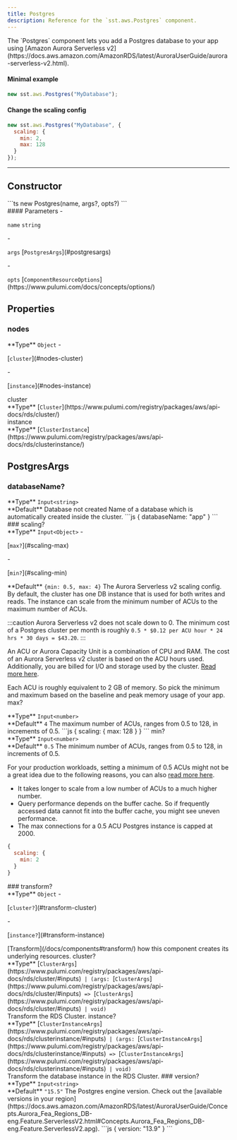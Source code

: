 ```yaml
---
title: Postgres
description: Reference for the `sst.aws.Postgres` component.
---
```



<div class="tsdoc">

<Section type="about">
The `Postgres` component lets you add a Postgres database to your app using
[Amazon Aurora Serverless v2](https://docs.aws.amazon.com/AmazonRDS/latest/AuroraUserGuide/aurora-serverless-v2.html).

#### Minimal example

```js
new sst.aws.Postgres("MyDatabase");
```

#### Change the scaling config

```js
new sst.aws.Postgres("MyDatabase", {
  scaling: {
    min: 2,
    max: 128
  }
});
```
</Section>

---

## Constructor

<Segment>
<Section type="signature">
```ts
new Postgres(name, args?, opts?)
```
</Section>

<Section type="parameters">
#### Parameters
- <p><code class="key">name</code> <code class="primitive">string</code></p>
- <p><code class="key">args</code> [<code class="type">PostgresArgs</code>](#postgresargs)</p>
- <p><code class="key">opts</code> [<code class="type">ComponentResourceOptions</code>](https://www.pulumi.com/docs/concepts/options/)</p>
</Section>
</Segment>

## Properties

### nodes
<Segment>
<Section type="parameters">
<InlineSection>
**Type** <code class="primitive">Object</code>
</InlineSection>
- <p>[<code class="key">cluster</code>](#nodes-cluster)</p>
- <p>[<code class="key">instance</code>](#nodes-instance)</p>
</Section>
</Segment>
<NestedTitle id="nodes-cluster" Tag="h4" parent="nodes.">cluster</NestedTitle>
<Segment>
<Section type="parameters">
<InlineSection>
**Type** [<code class="type">Cluster</code>](https://www.pulumi.com/registry/packages/aws/api-docs/rds/cluster/)
</InlineSection>
</Section>
</Segment>
<NestedTitle id="nodes-instance" Tag="h4" parent="nodes.">instance</NestedTitle>
<Segment>
<Section type="parameters">
<InlineSection>
**Type** [<code class="type">ClusterInstance</code>](https://www.pulumi.com/registry/packages/aws/api-docs/rds/clusterinstance/)
</InlineSection>
</Section>
</Segment>

## PostgresArgs
### databaseName?
<Segment>
<Section type="parameters">
<InlineSection>
**Type** <code class="primitive">Input</code><code class="symbol">&lt;</code><code class="primitive">string</code><code class="symbol">&gt;</code>
</InlineSection>
</Section>

<InlineSection>
**Default** Database not created
</InlineSection>
Name of a database which is automatically created inside the cluster.
```js
{
  databaseName: "app"
}
```
</Segment>
### scaling?
<Segment>
<Section type="parameters">
<InlineSection>
**Type** <code class="primitive">Input</code><code class="symbol">&lt;</code><code class="primitive">Object</code><code class="symbol">&gt;</code>
</InlineSection>
- <p>[<code class="key">max?</code>](#scaling-max)</p>
- <p>[<code class="key">min?</code>](#scaling-min)</p>
</Section>

<InlineSection>
**Default** <code class="primitive">&lcub;min: 0.5, max: 4&rcub;</code>
</InlineSection>
The Aurora Serverless v2 scaling config. By default, the cluster has one DB instance that
is used for both writes and reads. The instance can scale from the minimum number of ACUs
to the maximum number of ACUs.

:::caution
Aurora Serverless v2 does not scale down to 0. The minimum cost of a Postgres cluster
per month is roughly `0.5 * $0.12 per ACU hour * 24 hrs * 30 days = $43.20`.
:::

An ACU or Aurora Capacity Unit is a combination of CPU and RAM. The cost of an Aurora Serverless v2 cluster is based on the ACU hours
used. Additionally, you are billed for I/O and storage used by the cluster.
[Read more here](https://aws.amazon.com/rds/aurora/pricing/).

Each ACU is roughly equivalent to 2 GB of memory. So pick the minimum and maximum
based on the baseline and peak memory usage of your app.
</Segment>
<NestedTitle id="scaling-max" Tag="h4" parent="scaling.">max?</NestedTitle>
<Segment>
<Section type="parameters">
<InlineSection>
**Type** <code class="primitive">Input</code><code class="symbol">&lt;</code><code class="primitive">number</code><code class="symbol">&gt;</code>
</InlineSection>
</Section>

<InlineSection>
**Default** <code class="primitive">4</code>
</InlineSection>
The maximum number of ACUs, ranges from 0.5 to 128, in increments of 0.5.
```js
{
  scaling: {
    max: 128
  }
}
```
</Segment>
<NestedTitle id="scaling-min" Tag="h4" parent="scaling.">min?</NestedTitle>
<Segment>
<Section type="parameters">
<InlineSection>
**Type** <code class="primitive">Input</code><code class="symbol">&lt;</code><code class="primitive">number</code><code class="symbol">&gt;</code>
</InlineSection>
</Section>

<InlineSection>
**Default** <code class="primitive">0.5</code>
</InlineSection>
The minimum number of ACUs, ranges from 0.5 to 128, in increments of 0.5.

For your production workloads, setting a minimum of 0.5 ACUs might not be a great idea due
to the following reasons, you can also [read more here](https://docs.aws.amazon.com/AmazonRDS/latest/AuroraUserGuide/aurora-serverless-v2.setting-capacity.html#aurora-serverless-v2.setting-capacity.incompatible_parameters).
- It takes longer to scale from a low number of ACUs to a much higher number.
- Query performance depends on the buffer cache. So if frequently accessed data cannot
  fit into the buffer cache, you might see uneven performance.
- The max connections for a 0.5 ACU Postgres instance is capped at 2000.
```js
{
  scaling: {
    min: 2
  }
}
```
</Segment>
### transform?
<Segment>
<Section type="parameters">
<InlineSection>
**Type** <code class="primitive">Object</code>
</InlineSection>
- <p>[<code class="key">cluster?</code>](#transform-cluster)</p>
- <p>[<code class="key">instance?</code>](#transform-instance)</p>
</Section>
[Transform](/docs/components#transform/) how this component creates its underlying
resources.
</Segment>
<NestedTitle id="transform-cluster" Tag="h4" parent="transform.">cluster?</NestedTitle>
<Segment>
<Section type="parameters">
<InlineSection>
**Type** [<code class="type">ClusterArgs</code>](https://www.pulumi.com/registry/packages/aws/api-docs/rds/cluster/#inputs)<code class="symbol"> | </code><code class="symbol">(</code><code class="primitive">args</code><code class="symbol">: </code>[<code class="type">ClusterArgs</code>](https://www.pulumi.com/registry/packages/aws/api-docs/rds/cluster/#inputs)<code class="symbol"> => </code>[<code class="type">ClusterArgs</code>](https://www.pulumi.com/registry/packages/aws/api-docs/rds/cluster/#inputs)<code class="symbol"> | </code><code class="primitive">void</code><code class="symbol">)</code>
</InlineSection>
</Section>
Transform the RDS Cluster.
</Segment>
<NestedTitle id="transform-instance" Tag="h4" parent="transform.">instance?</NestedTitle>
<Segment>
<Section type="parameters">
<InlineSection>
**Type** [<code class="type">ClusterInstanceArgs</code>](https://www.pulumi.com/registry/packages/aws/api-docs/rds/clusterinstance/#inputs)<code class="symbol"> | </code><code class="symbol">(</code><code class="primitive">args</code><code class="symbol">: </code>[<code class="type">ClusterInstanceArgs</code>](https://www.pulumi.com/registry/packages/aws/api-docs/rds/clusterinstance/#inputs)<code class="symbol"> => </code>[<code class="type">ClusterInstanceArgs</code>](https://www.pulumi.com/registry/packages/aws/api-docs/rds/clusterinstance/#inputs)<code class="symbol"> | </code><code class="primitive">void</code><code class="symbol">)</code>
</InlineSection>
</Section>
Transform the database instance in the RDS Cluster.
</Segment>
### version?
<Segment>
<Section type="parameters">
<InlineSection>
**Type** <code class="primitive">Input</code><code class="symbol">&lt;</code><code class="primitive">string</code><code class="symbol">&gt;</code>
</InlineSection>
</Section>

<InlineSection>
**Default** <code class="primitive">"15.5"</code>
</InlineSection>
The Postgres engine version. Check out the [available versions in your region](https://docs.aws.amazon.com/AmazonRDS/latest/AuroraUserGuide/Concepts.Aurora_Fea_Regions_DB-eng.Feature.ServerlessV2.html#Concepts.Aurora_Fea_Regions_DB-eng.Feature.ServerlessV2.apg).
```js
{
  version: "13.9"
}
```
</Segment>
</div>